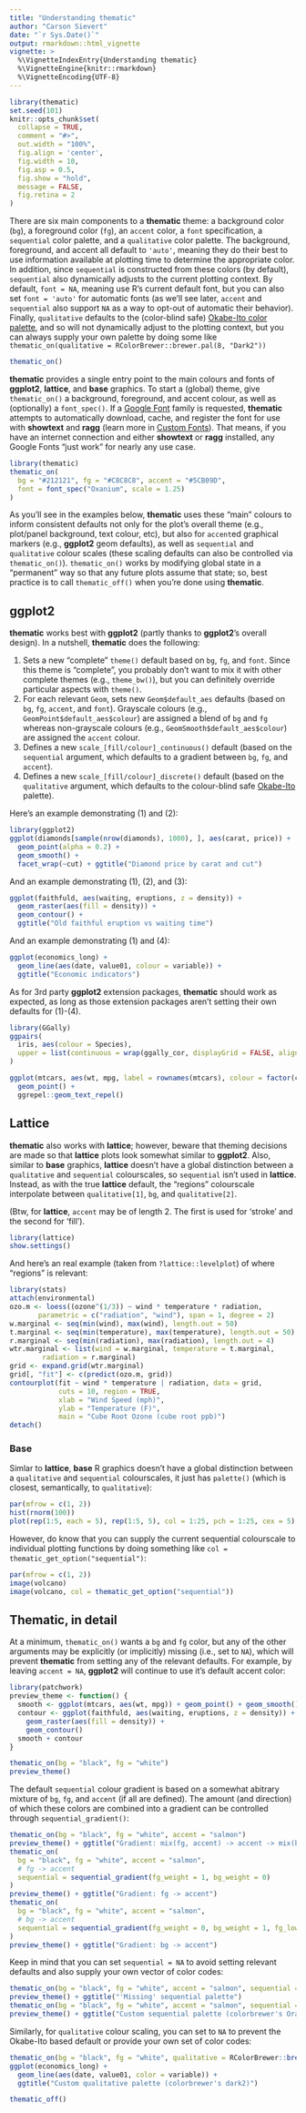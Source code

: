 ```yaml
---
title: "Understanding thematic"
author: "Carson Sievert"
date: "`r Sys.Date()`"
output: rmarkdown::html_vignette
vignette: >
  %\VignetteIndexEntry{Understanding thematic}
  %\VignetteEngine{knitr::rmarkdown}
  %\VignetteEncoding{UTF-8}
---
```


```r
library(thematic)
set.seed(101)
knitr::opts_chunk$set(
  collapse = TRUE,
  comment = "#>",
  out.width = "100%", 
  fig.align = 'center',
  fig.width = 10,
  fig.asp = 0.5,
  fig.show = "hold",
  message = FALSE,
  fig.retina = 2
)
```

There are six main components to a **thematic** theme: a background color (`bg`), a foreground color (`fg`), an `accent` color, a `font` specification, a `sequential` color palette, and a `qualitative` color palette. The background, foreground, and accent all default to `'auto'`, meaning they do their best to use information available at plotting time to determine the appropriate color. In addition, since `sequential` is constructed from these colors (by default), `sequential` also dynamically adjusts to the current plotting context. By default, `font = NA`, meaning use R's current default font, but you can also set `font = 'auto'` for automatic fonts (as we'll see later, `accent` and `sequential` also support `NA` as a way to opt-out of automatic their behavior). Finally, `qualitative` defaults to the (color-blind safe) [Okabe-Ito color palette](https://jfly.uni-koeln.de/color/), and so will not dynamically adjust to the plotting context, but you can always supply your own palette by doing some like `thematic_on(qualitative = RColorBrewer::brewer.pal(8, "Dark2"))`

```r
thematic_on()
```

**thematic** provides a single entry point to the main colours and fonts of **ggplot2**, **lattice**, and **base** graphics. To start a (global) theme, give `thematic_on()` a background, foreground, and accent colour, as well as (optionally) a `font_spec()`. If a [Google Font](https://fonts.google.com) family is requested, **thematic** attempts to automatically download, cache, and register the font for use with **showtext** and **ragg** (learn more in [Custom Fonts](#custom-fonts)).  That means, if you have an internet connection and either **showtext** or **ragg** installed, any Google Fonts "just work" for nearly any use case.

```r
library(thematic)
thematic_on(
  bg = "#212121", fg = "#C8C8C8", accent = "#5CB09D", 
  font = font_spec("Oxanium", scale = 1.25)
)
```

As you'll see in the examples below, **thematic** uses these "main" colours to inform consistent defaults not only for the plot's overall theme (e.g., plot/panel background, text colour, etc), but also for `accent`ed graphical markers (e.g., **ggplot2** geom defaults), as well as `sequential` and `qualitative` colour scales (these scaling defaults can also be controlled via `thematic_on()`). `thematic_on()` works by modifying global state in a "permanent" way so that any future plots assume that state; so, best practice is to call `thematic_off()` when you're done using **thematic**.

## ggplot2

**thematic** works best with **ggplot2** (partly thanks to **ggplot2**'s overall design). In a nutshell, **thematic** does the following:

1. Sets a new "complete" `theme()` default based on `bg`, `fg`, and `font`. Since this theme is "complete", you probably don't want to mix it with other complete themes (e.g., `theme_bw()`), but you can definitely override particular aspects with `theme()`.
2. For each relevant `Geom`, sets new `Geom$default_aes` defaults (based on `bg`, `fg`, `accent`, and `font`). Grayscale colours (e.g., `GeomPoint$default_aes$colour`) are assigned a blend of `bg` and `fg` whereas non-grayscale colours (e.g., `GeomSmooth$default_aes$colour`) are assigned the `accent` colour.
3. Defines a new `scale_[fill/colour]_continuous()` default (based on the `sequential` argument, which defaults to a gradient between `bg`, `fg`, and `accent`).
4. Defines a new `scale_[fill/colour]_discrete()` default (based on the `qualitative` argument, which defaults to the colour-blind safe [Okabe-Ito](https://jfly.uni-koeln.de/color/) palette).  

Here's an example demonstrating (1) and (2):  

```r
library(ggplot2)
ggplot(diamonds[sample(nrow(diamonds), 1000), ], aes(carat, price)) +
  geom_point(alpha = 0.2) +
  geom_smooth() +
  facet_wrap(~cut) + ggtitle("Diamond price by carat and cut")
```

And an example demonstrating (1), (2), and (3):  

```r
ggplot(faithfuld, aes(waiting, eruptions, z = density)) +
  geom_raster(aes(fill = density)) + 
  geom_contour() +
  ggtitle("Old faithful eruption vs waiting time")
```
  
And an example demonstrating (1) and (4):  

```r
ggplot(economics_long) +
  geom_line(aes(date, value01, colour = variable)) +
  ggtitle("Economic indicators")
```

As for 3rd party **ggplot2** extension packages, **thematic** should work as expected, as long as those extension packages aren't setting their own defaults for (1)-(4).

```r
library(GGally)
ggpairs(
  iris, aes(colour = Species),
  upper = list(continuous = wrap(ggally_cor, displayGrid = FALSE, alignPercent = 0.9))
)
```

```r
ggplot(mtcars, aes(wt, mpg, label = rownames(mtcars), colour = factor(cyl))) +
  geom_point() +
  ggrepel::geom_text_repel()
```

## Lattice

**thematic** also works with **lattice**; however, beware that theming decisions are made so that **lattice** plots look somewhat similar to **ggplot2**. Also, similar to **base** graphics, **lattice** doesn't have a global distinction between a `qualitative` and `sequential` colourscales, so `sequential` isn't used in **lattice**. Instead, as with the true **lattice** default, the "regions" colourscale interpolate between `qualitative[1]`, `bg`, and `qualitative[2]`.

(Btw, for **lattice**, `accent` may be of length 2. The first is used for 'stroke' and the second for 'fill').

```r
library(lattice)
show.settings()
```

And here's an real example (taken from `?lattice::levelplot`) of where "regions" is relevant: 

```r
library(stats)
attach(environmental)
ozo.m <- loess((ozone^(1/3)) ~ wind * temperature * radiation,
       parametric = c("radiation", "wind"), span = 1, degree = 2)
w.marginal <- seq(min(wind), max(wind), length.out = 50)
t.marginal <- seq(min(temperature), max(temperature), length.out = 50)
r.marginal <- seq(min(radiation), max(radiation), length.out = 4)
wtr.marginal <- list(wind = w.marginal, temperature = t.marginal,
        radiation = r.marginal)
grid <- expand.grid(wtr.marginal)
grid[, "fit"] <- c(predict(ozo.m, grid))
contourplot(fit ~ wind * temperature | radiation, data = grid,
            cuts = 10, region = TRUE,
            xlab = "Wind Speed (mph)",
            ylab = "Temperature (F)",
            main = "Cube Root Ozone (cube root ppb)")
detach()
```

### Base

Simlar to **lattice**, **base** R graphics doesn't have a global distinction between a `qualitative` and `sequential` colourscales, it just has `palette()` (which is closest, semantically, to `qualitative`):

```r
par(mfrow = c(1, 2))
hist(rnorm(100))
plot(rep(1:5, each = 5), rep(1:5, 5), col = 1:25, pch = 1:25, cex = 5)
```

However, do know that you can supply the current sequential colourscale to individual plotting functions by doing something like `col = thematic_get_option("sequential")`:

```r
par(mfrow = c(1, 2))
image(volcano)
image(volcano, col = thematic_get_option("sequential"))
```

## Thematic, in detail

At a minimum, `thematic_on()` wants a `bg` and `fg` color, but any of the other arguments may be explicitly (or implicitly) missing (i.e., set to `NA`), which will prevent **thematic** from setting any of the relevant defaults. For example, by leaving `accent = NA`, **ggplot2** will continue to use it's default accent color:

```r
library(patchwork)
preview_theme <- function() {
  smooth <- ggplot(mtcars, aes(wt, mpg)) + geom_point() + geom_smooth()
  contour <- ggplot(faithfuld, aes(waiting, eruptions, z = density)) +
    geom_raster(aes(fill = density)) + 
    geom_contour()
  smooth + contour
}
```

```r
thematic_on(bg = "black", fg = "white")
preview_theme()
```

The default `sequential` colour gradient is based on a somewhat abitrary mixture of `bg`, `fg`, and `accent` (if all are defined). The amount (and direction) of which these colors are combined into a gradient can be controlled through `sequential_gradient()`:

```r
thematic_on(bg = "black", fg = "white", accent = "salmon")
preview_theme() + ggtitle("Gradient: mix(fg, accent) -> accent -> mix(bg, accent)")
thematic_on(
  bg = "black", fg = "white", accent = "salmon", 
  # fg -> accent
  sequential = sequential_gradient(fg_weight = 1, bg_weight = 0)
)
preview_theme() + ggtitle("Gradient: fg -> accent")
thematic_on(
  bg = "black", fg = "white", accent = "salmon", 
  # bg -> accent
  sequential = sequential_gradient(fg_weight = 0, bg_weight = 1, fg_low = FALSE)
)
preview_theme() + ggtitle("Gradient: bg -> accent")
```

Keep in mind that you can set `sequential = NA` to avoid setting relevant defaults and also supply your own vector of color codes:

```r
thematic_on(bg = "black", fg = "white", accent = "salmon", sequential = NA)
preview_theme() + ggtitle("'Missing' sequential palette")
thematic_on(bg = "black", fg = "white", accent = "salmon", sequential = RColorBrewer::brewer.pal(9, "Oranges"))
preview_theme() + ggtitle("Custom sequential palette (colorbrewer's Oranges)")
```

Similarly, for `qualitative` colour scaling, you can set to `NA` to prevent the Okabe-Ito based default or provide your own set of color codes:

```r
thematic_on(bg = "black", fg = "white", qualitative = RColorBrewer::brewer.pal(8, "Dark2"))
ggplot(economics_long) +
  geom_line(aes(date, value01, color = variable)) +
  ggtitle("Custom qualitative palette (colorbrewer's dark2)")
```



```r
thematic_off()
```
